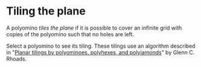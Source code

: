 # Tiling the plane

A polyomino _tiles the plane_ if it is possible to cover an infinite grid with copies of the polyomino such that no holes are left.

Select a polyomino to see its tiling. These tilings use an algorithm described in "[Planar tilings by polyominoes, polyhexes, and polyiamonds](https://www.sciencedirect.com/science/article/pii/S0377042704002195)" by Glenn C. Rhoads.
